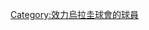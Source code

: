 {{Commons category|Players of Club Nacional de Football}}
{{Commonscat|Players of Club Nacional de Football}}

[[Category:效力烏拉圭球會的球員|Category:效力烏拉圭球會的球員]]